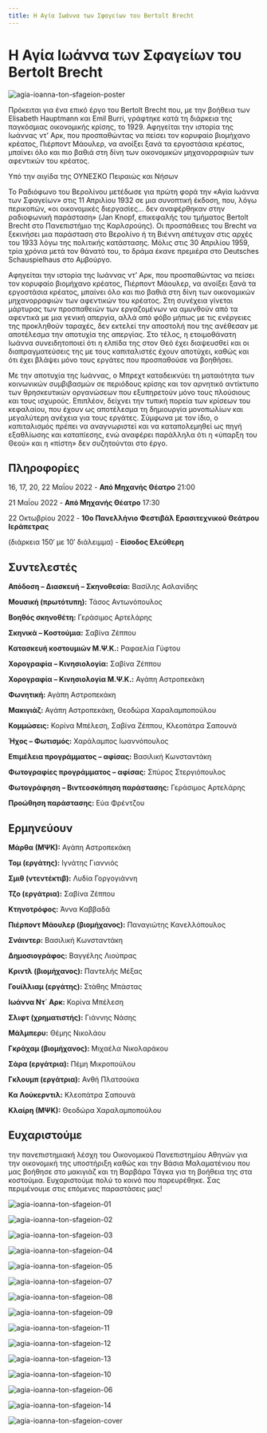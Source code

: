 ```yaml
---
title: Η Αγία Ιωάννα των Σφαγείων του Bertolt Brecht
---
```


# Η Αγία Ιωάννα των Σφαγείων του Bertolt Brecht

![agia-ioanna-ton-sfageion-poster](https://github.com/theatrikiopa/theatrikiopa.eu/assets/16403754/00f2923b-c5f2-453a-8d6f-e17ab4020ae2)

Πρόκειται για ένα επικό έργο του Bertolt Brecht που, με την βοήθεια των Elisabeth Hauptmann και Emil Burri, γράφτηκε κατά τη διάρκεια της παγκόσμιας οικονομικής κρίσης, το 1929. Αφηγείται την ιστορία της Ιωάννας ντ’ Αρκ, που προσπαθώντας να πείσει τον κορυφαίο βιομήχανο κρέατος, Πιέρποντ Μάουλερ, να ανοίξει ξανά τα εργοστάσια κρέατος, μπαίνει όλο και πιο βαθιά στη δίνη των οικονομικών μηχανορραφιών των αφεντικών του κρέατος.

Υπό την αιγίδα της ΟΥΝΕΣΚΟ Πειραιώς και Νήσων

Το Ραδιόφωνο του Βερολίνου μετέδωσε για πρώτη φορά την «Αγία Ιωάννα των Σφαγείων» στις 11 Απριλίου 1932 σε μια συνοπτική έκδοση, που, λόγω περικοπών, «οι οικονομικές διεργασίες… δεν αναφέρθηκαν στην ραδιοφωνική παράσταση» (Jan Knopf, επικεφαλής του τμήματος Bertolt Brecht στο Πανεπιστήμιο της Καρλσρούης). Οι προσπάθειες του Brecht να ξεκινήσει μια παράσταση στο Βερολίνο ή τη Βιέννη απέτυχαν στις αρχές του 1933 λόγω της πολιτικής κατάστασης. Μόλις στις 30 Απριλίου 1959, τρία χρόνια μετά τον θάνατό του, το δράμα έκανε πρεμιέρα στο Deutsches Schauspielhaus στο Αμβούργο.

Αφηγείται την ιστορία της Ιωάννας ντ’ Αρκ, που προσπαθώντας να πείσει τον κορυφαίο βιομήχανο κρέατος, Πιέρποντ Μάουλερ, να ανοίξει ξανά τα εργοστάσια κρέατος, μπαίνει όλο και πιο βαθιά στη δίνη των οικονομικών μηχανορραφιών των αφεντικών του κρέατος. Στη συνέχεια γίνεται μάρτυρας των προσπαθειών των εργαζομένων να αμυνθούν από τα αφεντικά με μια γενική απεργία, αλλά από φόβο μήπως με τις ενέργειες της προκληθούν ταραχές, δεν εκτελεί την αποστολή που της ανέθεσαν με αποτέλεσμα την αποτυχία της απεργίας. Στο τέλος, η ετοιμοθάνατη Ιωάννα συνειδητοποιεί ότι η ελπίδα της στον Θεό έχει διαψευσθεί και οι διαπραγματεύσεις της με τους καπιταλιστές έχουν αποτύχει, καθώς και ότι έχει βλάψει μόνο τους εργάτες που προσπαθούσε να βοηθήσει.

Με την αποτυχία της Ιωάννας, ο Μπρεχτ καταδεικνύει τη ματαιότητα των κοινωνικών συμβιβασμών σε περιόδους κρίσης και τον αρνητικό αντίκτυπο των θρησκευτικών οργανώσεων που εξυπηρετούν μόνο τους πλούσιους και τους ισχυρούς. Επιπλέον, δείχνει την τυπική πορεία των κρίσεων του κεφαλαίου, που έχουν ως αποτέλεσμα τη δημιουργία μονοπωλίων και μεγαλύτερη ανέχεια για τους εργάτες. Σύμφωνα με τον ίδιο, ο καπιταλισμός πρέπει να αναγνωριστεί και να καταπολεμηθεί ως πηγή εξαθλίωσης και καταπίεσης, ενώ αναφέρει παράλληλα ότι η «ύπαρξη του Θεού» και η «πίστη» δεν συζητούνται στο έργο.

## Πληροφορίες
16, 17, 20, 22 Μαΐου 2022 - **Από Μηχανής Θέατρο** 21:00

21 Μαΐου 2022 - **Από Μηχανής Θέατρο** 17:30

22 Οκτωβρίου 2022 - **10ο Πανελλήνιο Φεστιβάλ Ερασιτεχνικού Θεάτρου Ιεράπετρας**

(διάρκεια 150′ με 10′ διάλειμμα) - **Είσοδος Ελεύθερη**

## Συντελεστές
**Απόδοση – Διασκευή – Σκηνοθεσία:** Βασίλης Ασλανίδης

**Μουσική (πρωτότυπη):** Τάσος Αντωνόπουλος

**Βοηθός σκηνοθέτη:** Γεράσιμος Αρτελάρης

**Σκηνικά – Κοστούμια:** Σαβίνα Ζέππου

**Κατασκευή κοστουμιών Μ.Ψ.Κ.:** Ραφαελία Γύφτου

**Χορογραφία – Κινησιολογία:** Σαβίνα Ζέππου

**Χορογραφία – Κινησιολογία Μ.Ψ.Κ.:** Αγάπη Αστροπεκάκη

**Φωνητική:** Αγάπη Αστροπεκάκη

**Μακιγιάζ:** Αγάπη Αστροπεκάκη, Θεοδώρα Χαραλαμποπούλου

**Κομμώσεις:** Κορίνα Μπέλεση, Σαβίνα Ζέππου, Κλεοπάτρα Σαπουνά

**Ήχος – Φωτισμός:** Χαράλαμπος Ιωαννόπουλος

**Επιμέλεια προγράμματος – αφίσας:** Βασιλική Κωνσταντάκη

**Φωτογραφίες προγράμματος – αφίσας:** Σπύρος Στεργιόπουλος

**Φωτογράφηση – Βιντεοσκόπηση παράστασης:** Γεράσιμος Αρτελάρης

**Προώθηση παράστασης:** Εύα Φρέντζου

## Ερμηνεύουν
**Μάρθα (ΜΨΚ):** Αγάπη Αστροπεκάκη

**Τομ (εργάτης):** Ιγνάτης Γιαννιός

**Σμιθ (ντεντέκτιβ):** Λυδία Γοργογιάννη

**Τζο (εργάτρια):** Σαβίνα Ζέππου

**Κτηνοτρόφος:** Άννα Καββαδά

**Πιέρποντ Μάουλερ (βιομήχανος):** Παναγιώτης Κανελλόπουλος

**Σνάιντερ:** Βασιλική Κωνσταντάκη

**Δημοσιογράφος:** Βαγγέλης Λιούπρας

**Κριντλ (βιομήχανος):** Παντελής Μέξας

**Γουίλλιαμ (εργάτης):** Στάθης Μπάστας

**Iωάννα Ντ΄ Αρκ:** Κορίνα Μπέλεση

**Σλιφτ (χρηματιστής):** Γιάννης Νάσης

**Μάλμπερυ:** Θέμης Νικολάου

**Γκράχαμ (βιομήχανος):** Μιχαέλα Νικολαράκου

**Σάρα (εργάτρια):** Πέμη Μικροπούλου

**Γκλουμπ (εργάτρια):** Ανθή Πλατσούκα

**Κα Λούκερντιλ:** Κλεοπάτρα Σαπουνά

**Κλαίρη (ΜΨΚ):** Θεοδώρα Χαραλαμποπούλου

## Ευχαριστούμε 
την πανεπιστημιακή λέσχη του Οικονομικού Πανεπιστημίου Αθηνών για την οικονομική της υποστήριξη καθώς και την Βάσια Μαλαματένιου που μας βοήθησε στο μακιγιάζ και τη Βαρβάρα Τάγκα για τη βοήθεια της στα κοστούμια. Ευχαριστούμε πολύ το κοινό που παρευρέθηκε. Σας περιμένουμε στις επόμενες παραστάσεις μας!

<ResponsiveYouTube videoId="HHkGbD0NW2M"/>

![agia-ioanna-ton-sfageion-01](https://github.com/theatrikiopa/theatrikiopa.eu/assets/16403754/e86ad07e-21fd-4e8c-bdbb-9a14e20dc8a8)

![agia-ioanna-ton-sfageion-02](https://github.com/theatrikiopa/theatrikiopa.eu/assets/16403754/cc29b257-f149-4a3a-b576-6123af928db2)

![agia-ioanna-ton-sfageion-03](https://github.com/theatrikiopa/theatrikiopa.eu/assets/16403754/bf95b6bc-f486-4076-aa1e-7d397d6d57ae)

![agia-ioanna-ton-sfageion-04](https://github.com/theatrikiopa/theatrikiopa.eu/assets/16403754/27197d64-37c4-45a3-a65a-1411db34fa35)

![agia-ioanna-ton-sfageion-05](https://github.com/theatrikiopa/theatrikiopa.eu/assets/16403754/07e88d39-efb0-43b6-8ecc-dcc0fba7bae4)

![agia-ioanna-ton-sfageion-07](https://github.com/theatrikiopa/theatrikiopa.eu/assets/16403754/8515ff6f-2fb9-475b-80da-f42f0a4e4b97)

![agia-ioanna-ton-sfageion-08](https://github.com/theatrikiopa/theatrikiopa.eu/assets/16403754/14a34510-2520-42e3-a878-973b5bebc5c8)

![agia-ioanna-ton-sfageion-09](https://github.com/theatrikiopa/theatrikiopa.eu/assets/16403754/a2c2c762-1075-4689-94c4-068cf5d6fed3)

![agia-ioanna-ton-sfageion-11](https://github.com/theatrikiopa/theatrikiopa.eu/assets/16403754/ef272b27-171c-482a-a453-d810b2155ad5)

![agia-ioanna-ton-sfageion-12](https://github.com/theatrikiopa/theatrikiopa.eu/assets/16403754/441ae27a-e20b-40e5-92e9-085d6632f994)

![agia-ioanna-ton-sfageion-13](https://github.com/theatrikiopa/theatrikiopa.eu/assets/16403754/f6608d5c-dbc5-4105-b9ed-4dc77291e68a)

![agia-ioanna-ton-sfageion-10](https://github.com/theatrikiopa/theatrikiopa.eu/assets/16403754/d321ead3-7c86-4fec-bf5c-94a13583371d)

![agia-ioanna-ton-sfageion-06](https://github.com/theatrikiopa/theatrikiopa.eu/assets/16403754/95219b5a-9281-42e7-9e9c-ce2b93939771)

![agia-ioanna-ton-sfageion-14](https://github.com/theatrikiopa/theatrikiopa.eu/assets/16403754/ee6cfeac-e702-4249-b92b-1459d1971033)

![agia-ioanna-ton-sfageion-cover](https://github.com/theatrikiopa/theatrikiopa.eu/assets/16403754/2cc2d2af-2e89-462d-9f11-ee7c4bedda79)
